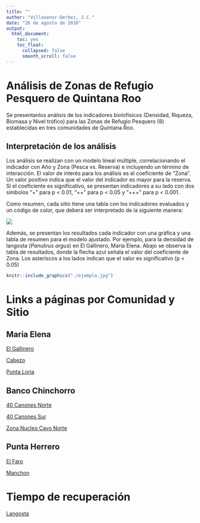 ```yaml
---
title: ""
author: "Villasenor-Derbez, J.C."
date: "26 de agosto de 2016"
output: 
  html_document: 
    toc: yes
    toc_float:
      collapsed: false
      smooth_scroll: false
---
```


# Análisis de Zonas de Refugio Pesquero de Quintana Roo

Se presentanlos análisis de los indicadores biolofísicos (Densidad, Riqueza, Biomasa y Nivel trófico) para las Zonas de Refugio Pesquero (8) establecidas en tres comunidades de Quintana Roo.

## Interpretación de los análisis

Los análisis se realizan con un modelo lineal múltiple, correlacionando el indicador con Año y Zona (Pesca vs. Reserva) e incluyendo un término de interacción. El valor de interés para los análisis es el coeficiente de "Zona". Un valor positivo indica que el valor del indicador es mayor para la reserva. Si el coeficiente es significativo, se presentan indicadores a su lado con dos símbolos "+" para p < 0.01, "++" para p < 0.05 y "+++" para p < 0.001.

Como resumen, cada sitio tiene una tabla con los indicadores evaluados y un código de color, que deberá ser interpretado de la siguiente manera:

![](legend.png)

Además, se presentan los resultados cada indicador con una gráfica y una tabla de resumen para el modelo ajustado. Por ejemplo, para la densidad de langosta (*Panulirus argus*) en El Gallinero, Maria Elena. Abajo se observa la tabla de resultados, donde la flecha azul señala el valor del coeficiente de Zona. Los asteriscos a los lados indican que el valor es significativo (p < 0.05)

```r

knitr::include_graphics("./ejemplo.jpg")
```


    
        
        
# Links a páginas por Comunidad y Sitio

## Maria Elena

[El Gallinero](ReporteMaria ElenaEl Gallinero.html)

[Cabezo](ReporteMaria ElenaCabezo.html)

[Punta Loria](ReporteMaria ElenaPunta Loria.html)


## Banco Chinchorro

[40 Canones Norte](ReporteBanco ChinchorroZRP40 Cañones Norte.html)

[40 Canones Sur](ReporteBanco ChinchorroZRP40 Cañones Sur.html)

[Zona Nucleo Cayo Norte](ReporteBanco ChinchorroZona Nucleo Cayo Norte.html)


## Punta Herrero

[El Faro](ReportePunta HerreroEl Faro.html)

[Manchon](ReportePunta HerreroManchon.html)

# Tiempo de recuperación

[Langosta](K_langosta.html)
